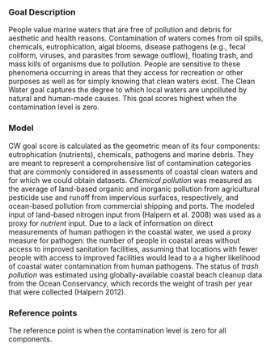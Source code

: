 ### Goal Description

<!---From Eva:

This goal measures the degree to which local waters are unpolluted by natural and human made causes including five pollutants: sediment, nutrients, pathogens, trash/marine debris, and chemicals. Groundwater is the major source of nutrient, chemical, and pathogens entering the marine environment in West Hawaiʻi.
--->

People value marine waters that are free of pollution and debris for aesthetic and health reasons. Contamination of waters comes from oil spills, chemicals, eutrophication, algal blooms, disease pathogens (e.g., fecal coliform, viruses, and parasites from sewage outflow), floating trash, and mass kills of organisms due to pollution. People are sensitive to these phenomena occurring in areas that they access for recreation or other purposes as well as for simply knowing that clean waters exist. The Clean Water goal captures the degree to which local waters are unpolluted by natural and human-made causes. This goal scores highest when the contamination level is zero.

### Model

CW goal score is calculated as the geometric mean of its four components: eutrophication (nutrients), chemicals, pathogens and marine debris. They are meant to represent a comprohensive list of contamination categories that are commonly considered in assessments of coastal clean waters and for which we could obtain datasets. _Chemical pollution_ was measured as the average of land-based organic and inorganic pollution from agricultural pesticide use and runoff from impervious surfaces, respectively, and ocean-based pollution from commercial shipping and ports. The modeled input of land-based nitrogen input from (Halpern et al. 2008) was used as a proxy for _nutrient_ input. Due to a lack of information on direct measurements of human pathogen in the coastal water, we used a proxy measure for pathogen: the number of people in coastal areas without access to improved sanitation facilities, assuming that locations with fewer people with access to improved facilities would lead to a a higher likelihood of coastal water contamination from human pathogens. The status of _trash pollution_ was estimated using globally-available coastal beach cleanup data from the Ocean Conservancy, which records the weight of trash per year that were collected (Halpern 2012). 

### Reference points 

The reference point is when the contamination level is zero for all components.






